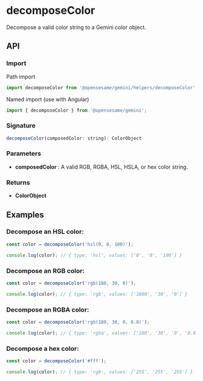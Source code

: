 
<Meta title="Helpers/decomposeColor" />

<h1>decomposeColor</h1>

Decompose a valid color string to a Gemini color object.

<h2>API</h2>

<h3>Import</h3>

Path import

```javascript
import decomposeColor from '@opensesame/gemini/helpers/decomposeColor';
```

Named import (use with Angular)

```javascript
import { decomposeColor } from '@opensesame/gemini';
```

<h3>Signature</h3>

```javascript
decomposeColor(composedColor: string): ColorObject
```

<h3>Parameters</h3>

<ul>
  <li>
    <strong>composedColor</strong> : A valid RGB, RGBA, HSL, HSLA, or hex color string.
  </li>
</ul>

<h3>Returns</h3>

<ul>
  <li>
    <strong>ColorObject</strong>
  </li>
</ul>

<h2>Examples</h2>

<h3>Decompose an HSL color:</h3>

```javascript
const color = decomposeColor('hsl(0, 0, 100)');

console.log(color); // { type: 'hsl', values: ['0', '0', '100'] }
```

<h3>Decompose an RGB color:</h3>

```javascript
const color = decomposeColor('rgb(180, 30, 0)');

console.log(color); // { type: 'rgb', values: ['1800', '30', '0'] }
```

<h3>Decompose an RGBA color:</h3>

```javascript
const color = decomposeColor('rgb(180, 30, 0, 0.8)');

console.log(color); // { type: 'rgba', values: ['180', '30', '0', '0.8'] }
```

<h3>Decompose a hex color:</h3>

```javascript
const color = decomposeColor('#fff');

console.log(color); // { type: 'rgb', values: ['255', '255', '255'] }
```
